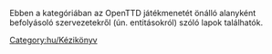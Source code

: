 

Ebben a kategóriában az OpenTTD játékmenetét önálló alanyként befolyásoló szervezetekről (ún. entitásokról) szóló lapok találhatók.

[[Category:hu/Kézikönyv]]